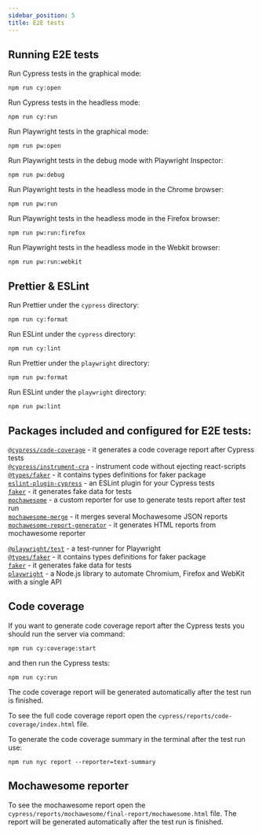 ```yaml
---
sidebar_position: 5
title: E2E tests
---
```



## Running E2E tests

<Tabs>
  <TabItem value="cypress" label="Cypress" default>

Run Cypress tests in the graphical mode:

```
npm run cy:open
```

Run Cypress tests in the headless mode:

```
npm run cy:run
```

  </TabItem>
  <TabItem value="playwright" label="Playwright">

Run Playwright tests in the graphical mode:

```
npm run pw:open
```

Run Playwright tests in the debug mode with Playwright Inspector:

```
npm run pw:debug
```

Run Playwright tests in the headless mode in the Chrome browser:

```
npm run pw:run
```

Run Playwright tests in the headless mode in the Firefox browser:

```
npm run pw:run:firefox
```

Run Playwright tests in the headless mode in the Webkit browser:

```
npm run pw:run:webkit
```

  </TabItem>
</Tabs>

## Prettier & ESLint

<Tabs>
  <TabItem value="cypress" label="Cypress" default>

Run Prettier under the `cypress` directory:

```
npm run cy:format
```

Run ESLint under the `cypress` directory:

```
npm run cy:lint
```

  </TabItem>
  <TabItem value="playwright" label="Playwright">

Run Prettier under the `playwright` directory:

```
npm run pw:format
```

Run ESLint under the `playwright` directory:

```
npm run pw:lint
```

  </TabItem>
</Tabs>

## Packages included and configured for E2E tests:

<Tabs>
  <TabItem value="cypress" label="Cypress" default>

[`@cypress/code-coverage`](https://www.npmjs.com/package/@cypress/code-coverage) - it generates a code coverage report after Cypress tests <br/>
[`@cypress/instrument-cra`](https://www.npmjs.com/package/@cypress/instrument-cra) - instrument code without ejecting react-scripts <br/>
[`@types/faker`](https://www.npmjs.com/package/@types/faker) - it contains types definitions for faker package <br/>
[`eslint-plugin-cypress`](https://www.npmjs.com/package/eslint-plugin-cypress) - an ESLint plugin for your Cypress tests <br/>
[`faker`](https://www.npmjs.com/package/faker) - it generates fake data for tests <br/>
[`mochawesome`](https://www.npmjs.com/package/mochawesome) - a custom reporter for use to generate tests report after test run <br/>
[`mochawesome-merge`](https://www.npmjs.com/package/mochawesome-merge) - it merges several Mochawesome JSON reports <br/>
[`mochawesome-report-generator`](https://www.npmjs.com/package/mochawesome-report-generator) - it generates HTML reports from mochawesome reporter <br/>

  </TabItem>
  <TabItem value="playwright" label="Playwright">

[`@playwright/test`](https://www.npmjs.com/package/@playwright/test) - a test-runner for Playwright <br/>
[`@types/faker`](https://www.npmjs.com/package/@types/faker) - it contains types definitions for faker package <br/>
[`faker`](https://www.npmjs.com/package/faker) - it generates fake data for tests <br/>
[`playwright`](https://www.npmjs.com/package/playwright) - a Node.js library to automate Chromium, Firefox and WebKit with a single API <br/>

  </TabItem>
</Tabs>


## Code coverage

<Tabs>
  <TabItem value="cypress" label="Cypress" default>

If you want to generate code coverage report after the Cypress tests you should run the server via command:

```
npm run cy:coverage:start
```

and then run the Cypress tests:

```
npm run cy:run
```

The code coverage report will be generated automatically after the test run is finished.

To see the full code coverage report open the `cypress/reports/code-coverage/index.html` file.

To generate the code coverage summary in the terminal after the test run use:
```
npm run nyc report --reporter=text-summary
```

  </TabItem>
</Tabs>

## Mochawesome reporter

<Tabs>
  <TabItem value="cypress" label="Cypress" default>

To see the mochawesome report open the `cypress/reports/mochawesome/final-report/mochawesome.html` file. The report will be generated automatically after the test run is finished.

  </TabItem>
</Tabs>

